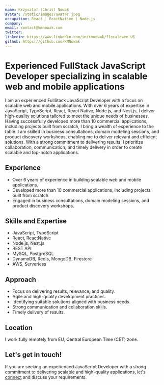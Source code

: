 ```yaml
---
name: Krzysztof (Chris) Nowak
avatar: /static/images/avatar.jpeg
occupation: React | ReactNative | Node.js
company:
email: contact@kmnowak.com
twitter:
linkedin: https://www.linkedin.com/in/kmnowak/?locale=en_US
github: https://github.com/KMNowak
---
```


# Experienced FullStack JavaScript Developer specializing in scalable web and mobile applications

I am an experienced FullStack JavaScript Developer with a focus on scalable web and mobile applications. With over 6 years of expertise in JavaScript, TypeScript, React, React Native, Node.js, and Nest.js, I deliver high-quality solutions tailored to meet the unique needs of businesses. Having successfully developed more than 10 commercial applications, including projects built from scratch, I bring a wealth of experience to the table. I am skilled in business consultations, domain modeling sessions, and product discovery workshops, enabling me to deliver relevant and efficient solutions. With a strong commitment to delivering results, I prioritize collaboration, communication, and timely delivery in order to create scalable and top-notch applications.

## Experience

- Over 6 years of experience in building scalable web and mobile applications.
- Developed more than 10 commercial applications, including projects built from scratch.
- Engaged in business consultations, domain modeling sessions, and product discovery workshops.

## Skills and Expertise

- JavaScript, TypeScript
- React, ReactNative
- Node.js, Nest.js
- REST API
- MySQL, PostgreSQL
- DynamoDB, Redis, MongoDB, Firestore
- AWS, Serverless

## Approach

- Focus on delivering results, relevance, and quality.
- Agile and high-quality development practices.
- Identifying suitable solutions aligned with business needs.
- Strong communication and collaboration skills.
- Timely delivery of results.

## Location

I work fully remotely from EU, Central European Time (CET) zone.

## Let's get in touch!

If you are seeking an experienced JavaScript Developer with a strong commitment to delivering scalable and high-quality applications, let's [connect](https://www.linkedin.com/in/kmnowak/?locale=en_US) and discuss your requirements.
